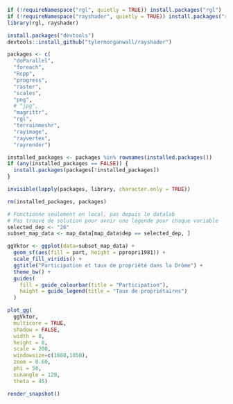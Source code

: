 
```r
if (!requireNamespace("rgl", quietly = TRUE)) install.packages("rgl")
if (!requireNamespace("rayshader", quietly = TRUE)) install.packages("rayshader")
library(rgl, rayshader)

install.packages("devtools")
devtools::install_github("tylermorganwall/rayshader")

packages <- c(
  "doParallel",
  "foreach",
  "Rcpp",
  "progress",
  "raster",
  "scales",
  "png",
  # "jpg",
  "magrittr",
  "rgl",
  "terrainmeshr",
  "rayimage",
  "rayvertex",
  "rayrender")

installed_packages <- packages %in% rownames(installed.packages())
if (any(installed_packages == FALSE)) {
  install.packages(packages[!installed_packages])
}

invisible(lapply(packages, library, character.only = TRUE))

rm(installed_packages, packages)
```

```r
# Fonctionne seulement en local, pas depuis le datalab
# Pas trouvé de solution pour avoir une légende pour chaque variable
selected_dep <- "26"
subset_map_data <- map_data[map_data$dep == selected_dep, ]

ggVktor <- ggplot(data=subset_map_data) +
  geom_sf(aes(fill = part, height = ppropri1981)) +
  scale_fill_viridis() +
  ggtitle("Participation et taux de propriété dans la Drôme") +
  theme_bw() +
  guides(
    fill = guide_colourbar(title = "Participation"),
    height = guide_legend(title = "Taux de propriétaires")
  )

plot_gg(
  ggVktor,
  multicore = TRUE, 
  shadow = FALSE,
  width = 8, 
  height = 8, 
  scale = 200,
  windowsize=c(1680,1050), 
  zoom = 0.60, 
  phi = 50,
  sunangle = 120,
  theta = 45)

render_snapshot()
```
